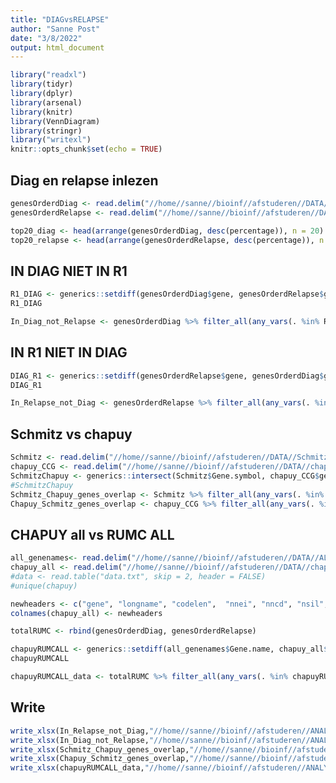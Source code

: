 ```yaml
---
title: "DIAGvsRELAPSE"
author: "Sanne Post"
date: "3/8/2022"
output: html_document
---
```


```r
library("readxl")
library(tidyr)
library(dplyr)
library(arsenal)
library(knitr)
library(VennDiagram)
library(stringr)
library("writexl")
knitr::opts_chunk$set(echo = TRUE)
```

## Diag en relapse inlezen

```r
genesOrderdDiag <- read.delim("//home//sanne//bioinf//afstuderen//DATA//7MARCH/diagnosis//genesOrderdPercent.csv", sep = ",")
genesOrderdRelapse <- read.delim("//home//sanne//bioinf//afstuderen//DATA//7MARCH/r1//genesOrderdPercent.csv", sep = ",")

top20_diag <- head(arrange(genesOrderdDiag, desc(percentage)), n = 20)
top20_relapse <- head(arrange(genesOrderdRelapse, desc(percentage)), n = 20)

```

## IN DIAG NIET IN R1
```r
R1_DIAG <- generics::setdiff(genesOrderdDiag$gene, genesOrderdRelapse$gene)  # Apply
R1_DIAG

In_Diag_not_Relapse <- genesOrderdDiag %>% filter_all(any_vars(. %in% R1_DIAG))
```
## IN R1 NIET IN DIAG
```r
DIAG_R1 <- generics::setdiff(genesOrderdRelapse$gene, genesOrderdDiag$gene)  # Apply
DIAG_R1

In_Relapse_not_Diag <- genesOrderdRelapse %>% filter_all(any_vars(. %in% DIAG_R1))
```
## Schmitz vs chapuy
```r
Schmitz <- read.delim("//home//sanne//bioinf//afstuderen//DATA//Schmitz//GeneticPredictors.csv", header = TRUE)
chapuy_CCG <- read.delim("//home//sanne//bioinf//afstuderen//DATA//chapuy//CCG_Chapuy.csv")
SchmitzChapuy <- generics::intersect(Schmitz$Gene.symbol, chapuy_CCG$gene)  # Apply intersect function
#SchmitzChapuy
Schmitz_Chapuy_genes_overlap <- Schmitz %>% filter_all(any_vars(. %in% SchmitzChapuy))
Chapuy_Schmitz_genes_overlap <- chapuy_CCG %>% filter_all(any_vars(. %in% SchmitzChapuy))

```

## CHAPUY all vs RUMC ALL
```r
all_genenames<- read.delim("//home//sanne//bioinf//afstuderen//DATA//ALL//AllCases.csv", sep = ",")
chapuy_all <- read.delim("//home//sanne//bioinf//afstuderen//DATA//chapuy//table3_A_chapuy.csv", skip = 2, header = FALSE)
#data <- read.table("data.txt", skip = 2, header = FALSE)
#unique(chapuy)

newheaders <- c("gene",	"longname",	"codelen",	"nnei",	"nncd",	"nsil",	"nmis",	"nspl",	"nind",	"nnon",	"npat",	"nsite",	"pCV",	"pCL",	"pFN",	"p",	"q")
colnames(chapuy_all) <- newheaders

totalRUMC <- rbind(genesOrderdDiag, genesOrderdRelapse) 

chapuyRUMCALL <- generics::setdiff(all_genenames$Gene.name, chapuy_all$gene)  # Apply intersect function
chapuyRUMCALL

chapuyRUMCALL_data <- totalRUMC %>% filter_all(any_vars(. %in% chapuyRUMCALL))

```

## Write
```r
write_xlsx(In_Relapse_not_Diag,"//home//sanne//bioinf//afstuderen//ANALYSIS//LITvsDATA//InR1NotDiag.xlsx")
write_xlsx(In_Diag_not_Relapse,"//home//sanne//bioinf//afstuderen//ANALYSIS//LITvsDATA//InDiagNotR1.xlsx")
write_xlsx(Schmitz_Chapuy_genes_overlap,"//home//sanne//bioinf//afstuderen//ANALYSIS//LITvsDATA//CHAPUYvsSCHMITZ_SCHMITZdata.xlsx")
write_xlsx(Chapuy_Schmitz_genes_overlap,"//home//sanne//bioinf//afstuderen//ANALYSIS//LITvsDATA//CHAPUYvsSCHMITZ_CHAPUYdata.xlsx")
write_xlsx(chapuyRUMCALL_data,"//home//sanne//bioinf//afstuderen//ANALYSIS//LITvsDATA//InRUMCNotCHAPUY.xlsx")

```

